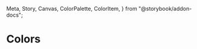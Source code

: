   Meta,
  Story,
  Canvas,
  ColorPalette,
  ColorItem,
} from "@storybook/addon-docs";

<Meta title="Theme/Foundations/Colors" />

# Colors

<ColorContainer>
  <ColorPalette className="docs">
    <ColorItem
      title="Red"
      subtitle="--salt-color-red-"
      colors={{
        10: "#FFE3E0",
        20: "#FFCFC9",
        30: "#FFBBB2",
        40: "#FFA79C",
        50: "#FF9485",
        100: "#FF806F",
        200: "#FF6C58",
        300: "#FF5942",
        400: "#ED412A",
        500: "#E32B16",
        600: "#C42010",
        700: "#A6150B",
        800: "#880A05",
        900: "#412522",
      }}
    />
    <ColorItem
      title="Orange"
      subtitle="--salt-color-orange-"
      colors={{
        10: "#FFE8BF",
        20: "#FEDFA6",
        30: "#FED68E",
        40: "#FECD76",
        50: "#FEC55E",
        100: "#FAB551",
        200: "#F6A544",
        300: "#F29538",
        400: "#EE852B",
        500: "#EA7319",
        600: "#E06519",
        700: "#D65513",
        800: "#CC440D",
        900: "#362C24"
      }}
    />
<ColorItem
title="Green"
subtitle="--salt-color-green-"
colors={{
        10: "#D1F4C9",
        20: "#B8E8B6",
        30: "#A0DDA4",
        40: "#88D291",
        50: "#70C77F",
        100: "#5DBD74",
        200: "#4DB469",
        300: "#3CAB60",
        400: "#309C5A",
        500: "#24874B",
        600: "#18723D",
        700: "#0C5D2E",
        800: "#014920",
        900: "#23342B",
      }}
/>
<ColorItem
title="Teal"
subtitle="--salt-color-teal-"
colors={{
        10: "#DAF0F0",
        20: "#C7E8E8",
        30: "#B4E0E1",
        40: "#A2D9DA",
        50: "#8DCDD1",
        100: "#7BC1C8",
        200: "#63B5C0",
        300: "#49A0AC",
        400: "#3095A6",
        500: "#008297",
        600: "#1B6B85",
        700: "#005571",
        800: "#014156",
        900: "#00314C",
      }}
/>
<ColorItem
title="Blue"
subtitle="--salt-color-blue-"
colors={{
        10: "#CBE7F9",
        20: "#B7DEF6",
        30: "#A4D5F4",
        40: "#90CCF2",
        50: "#7DC3F0",
        100: "#64B1E4",
        200: "#4B9FD8",
        300: "#338DCD",
        400: "#2E84C6",
        500: "#2670A9",
        600: "#155C93",
        700: "#00477B",
        800: "#273C4D",
        900: "#232F38",
      }}
/>
<ColorItem
title="Purple"
subtitle="--salt-color-purple-"
colors={{
        10: "#F9E0F7",
        20: "#F7D4F4",
        30: "#F5C9F1",
        40: "#F3BDEE",
        50: "#F1B2EB",
        100: "#DF9CE1",
        200: "#CD87D7",
        300: "#C074CB",
        400: "#A961B5",
        500: "#964EA2",
        600: "#813C8D",
        700: "#672E7A",
        800: "#53256D",
        900: "#3B1054",
      }}
/>
<ColorItem
title="Gray"
subtitle="--salt-color-gray-"
colors={{
        10: "#F2F4F6",
        20: "#EAEDEF",
        30: "#E0E4E9",
        40: "#D9DDE3",
        50: "#CED2D9",
        60: "#C5C9D0",
        70: "#B4B7BE",
        80: "#9FA3AA",
        90: "#84878E"
      }}
/>
<ColorItem
title="Gray"
subtitle="--salt-color-gray-"
colors={{
        100: "#74777F",
        200: "#61656E",
        300: "#4C505B",
        400: "#44484F",
        500: "#3B3F46",
        600: "#2F3136",
        700: "#2A2C2F",
        800: "#242526",
        900: "#161616"
      }}
/>
<ColorItem
title="White"
subtitle="--salt-color-white"
colors={{
        White: "#FFFFFF",
      }}
/>
<ColorItem
title="Black"
subtitle="--salt-color-black"
colors={{
        Black: "#000000",
      }}
/>

  </ColorPalette>
</ColorContainer>
